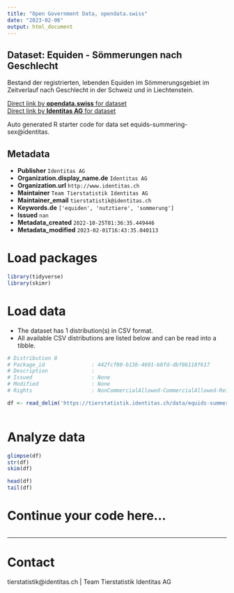 ```yaml
---
title: "Open Government Data, opendata.swiss"
date: "2023-02-06"
output: html_document
---
```


## Dataset: Equiden - Sömmerungen nach Geschlecht

Bestand der registrierten, lebenden Equiden im Sömmerungsgebiet im Zeitverlauf nach Geschlecht in der Schweiz und in Liechtenstein.

[Direct link by **opendata.swiss** for dataset](https://opendata.swiss/de/dataset/equiden-sommerungen-nach-geschlecht)<br>
[Direct link by **Identitas AG** for dataset](https://tierstatistik.identitas.ch/)

Auto generated R starter code for data set equids-summering-sex@identitas.

## Metadata

- **Publisher** `Identitas AG`
- **Organization.display_name.de** `Identitas AG`
- **Organization.url** `http://www.identitas.ch`
- **Maintainer** `Team Tierstatistik Identitas AG`
- **Maintainer_email** `tierstatistik@identitas.ch`
- **Keywords.de** `['equiden', 'nutztiere', 'sommerung']`
- **Issued** `nan`
- **Metadata_created** `2022-10-25T01:36:35.449446`
- **Metadata_modified** `2023-02-01T16:43:35.040113`


# Load packages

```r

library(tidyverse)
library(skimr)

```

# Load data

-   The dataset has 1 distribution(s) in CSV format.
-   All available CSV distributions are listed below and can be read into a tibble.

```r

# Distribution 0
# Package_id               : 442fcf80-b13b-4691-b0fd-dbf86118f617
# Description              : 
# Issued                   : None
# Modified                 : None
# Rights                   : NonCommercialAllowed-CommercialAllowed-ReferenceRequired

df <- read_delim('https://tierstatistik.identitas.ch/data/equids-summering-sex.csv')



```

# Analyze data

```r

glimpse(df)
str(df)
skim(df)

head(df)
tail(df)

```

# Continue your code here...

```r

```

------------------------------------------------------------------------

# Contact

tierstatistik@identitas.ch | Team Tierstatistik Identitas AG
